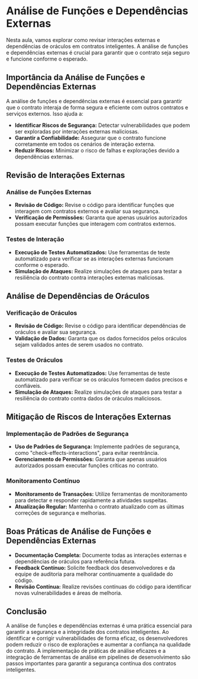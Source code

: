 # Análise de Funções e Dependências Externas

Nesta aula, vamos explorar como revisar interações externas e dependências de oráculos em contratos inteligentes. A análise de funções e dependências externas é crucial para garantir que o contrato seja seguro e funcione conforme o esperado.

## Importância da Análise de Funções e Dependências Externas

A análise de funções e dependências externas é essencial para garantir que o contrato interaja de forma segura e eficiente com outros contratos e serviços externos. Isso ajuda a:

- **Identificar Riscos de Segurança:** Detectar vulnerabilidades que podem ser exploradas por interações externas maliciosas.
- **Garantir a Confiabilidade:** Assegurar que o contrato funcione corretamente em todos os cenários de interação externa.
- **Reduzir Riscos:** Minimizar o risco de falhas e explorações devido a dependências externas.

## Revisão de Interações Externas

### Análise de Funções Externas

- **Revisão de Código:** Revise o código para identificar funções que interagem com contratos externos e avaliar sua segurança.
- **Verificação de Permissões:** Garanta que apenas usuários autorizados possam executar funções que interagem com contratos externos.

### Testes de Interação

- **Execução de Testes Automatizados:** Use ferramentas de teste automatizado para verificar se as interações externas funcionam conforme o esperado.
- **Simulação de Ataques:** Realize simulações de ataques para testar a resiliência do contrato contra interações externas maliciosas.

## Análise de Dependências de Oráculos

### Verificação de Oráculos

- **Revisão de Código:** Revise o código para identificar dependências de oráculos e avaliar sua segurança.
- **Validação de Dados:** Garanta que os dados fornecidos pelos oráculos sejam validados antes de serem usados no contrato.

### Testes de Oráculos

- **Execução de Testes Automatizados:** Use ferramentas de teste automatizado para verificar se os oráculos fornecem dados precisos e confiáveis.
- **Simulação de Ataques:** Realize simulações de ataques para testar a resiliência do contrato contra dados de oráculos maliciosos.

## Mitigação de Riscos de Interações Externas

### Implementação de Padrões de Segurança

- **Uso de Padrões de Segurança:** Implemente padrões de segurança, como "check-effects-interactions", para evitar reentrância.
- **Gerenciamento de Permissões:** Garanta que apenas usuários autorizados possam executar funções críticas no contrato.

### Monitoramento Contínuo

- **Monitoramento de Transações:** Utilize ferramentas de monitoramento para detectar e responder rapidamente a atividades suspeitas.
- **Atualização Regular:** Mantenha o contrato atualizado com as últimas correções de segurança e melhorias.

## Boas Práticas de Análise de Funções e Dependências Externas

- **Documentação Completa:** Documente todas as interações externas e dependências de oráculos para referência futura.
- **Feedback Contínuo:** Solicite feedback dos desenvolvedores e da equipe de auditoria para melhorar continuamente a qualidade do código.
- **Revisão Contínua:** Realize revisões contínuas do código para identificar novas vulnerabilidades e áreas de melhoria.

## Conclusão

A análise de funções e dependências externas é uma prática essencial para garantir a segurança e a integridade dos contratos inteligentes. Ao identificar e corrigir vulnerabilidades de forma eficaz, os desenvolvedores podem reduzir o risco de explorações e aumentar a confiança na qualidade do contrato. A implementação de práticas de análise eficazes e a integração de ferramentas de análise em pipelines de desenvolvimento são passos importantes para garantir a segurança contínua dos contratos inteligentes.
